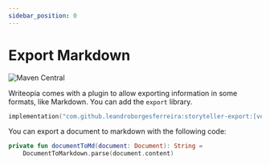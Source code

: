 ```yaml
---
sidebar_position: 0
---
```


# Export Markdown

![Maven Central](https://img.shields.io/maven-central/v/com.github.leandroborgesferreira/storyteller)

Writeopia comes with a plugin to allow exporting information in some formats, like Markdown. You can add the `export` library.

```kotlin
implementation("com.github.leandroborgesferreira:storyteller-export:[version]")
```

You can export a document to markdown with the following code: 

```kotlin
private fun documentToMd(document: Document): String =
    DocumentToMarkdown.parse(document.content)
```